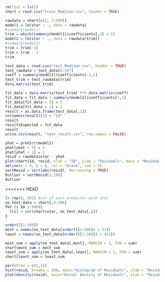 


```r
rm(list = ls())
chart = read.csv("train_Madison.csv", header = TRUE)

rawdata = chart[c(2, 7:508)]
model1 = lm(star ~ ., data = rawdata)
#summary(model1)
trim = which(summary(model1)$coefficients[,4] < 1)
model2 = lm(star ~ ., data = rawdata[trim])
#summary(model2)
trim = trim[-1]
trim = trim - 1
trim

test_data = read.csv("test_Madison.csv", header = TRUE)
test_rawdata = test_data[6:507]
coeff = summary(model2)$coefficients[-1,1]
test_trim = test_rawdata[trim]
data.matrix(test_trim)

fit_data = data.matrix(test_trim) %*% data.matrix(coeff)
fit_data = fit_data + summary(model2)$coefficients[1,1]
fit_data[fit_data > 5] = 5
fit_data[fit_data < 1] = 1
result = as.data.frame(test_data[,1])
colnames(result)[1] = "Id"
result
result$Expected = fit_data
result
write.csv(result, "test_result.csv", row.names = FALSE)
```

```r
yhat = predict(model2)
yhat[yhat > 5] = 5
yhat[yhat < 1] = 1
resid = rawdata$star - yhat
plot(chart$Id, resid, xlab = "ID", ylab = "Residuals", main = "Residual Plot",pch = 23,bg = "red",cex = 1.2)
abline(a = 0, b = 0, col = "black", lwd = 3)
sortResid = sort(abs(resid), decreasing = TRUE)
Outlier = sortResid[1:100]
Outlier
```
<<<<<<< HEAD





```r
l<-rep(0, 502) #cor of each predictor with star
no_text_data = chart[,9:508]
for (i in 1:500){
  l[i] = cor(chart$star, no_text_data[,i])
}

order(l[1:500])
most = names(no_text_data[order(l[1:500]) < 51])
least = names(no_text_data[order(l[1:500]) > 451])

most_sum = apply(no_text_data[,most], MARGIN = 1, FUN = sum)
chart$most_sum = most_sum
least_sum = apply(no_text_data[,least], MARGIN = 1, FUN = sum)
chart$least_sum = least_sum
```

```r
par(mfrow = c(1,2))
hist(resid, breaks = 100, main="Histogram of Residuals", xlab = "Residuals")
plot(density(resid), main="Kernel Density of Residuals", xlab = "Residuals")
```

